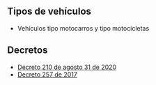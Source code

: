 ## Tipos de vehículos

- Vehículos tipo motocarros y tipo motocicletas

## Decretos

- [Decreto 210 de agosto 31 de 2020](/malambo/decreto-210-de-agosto-31-de-2020.pdf)
- [Decreto 257 de 2017]()
